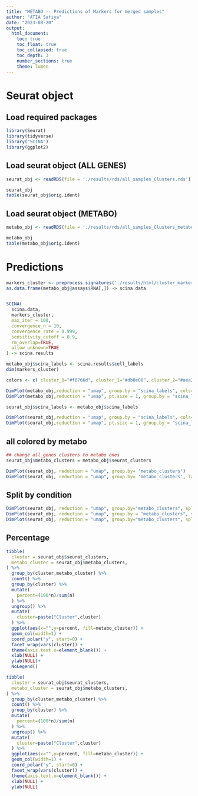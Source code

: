 ```yaml
---
title: "METABO -- Predictions of Markers for merged samples"
author: "ATIA Safiya"
date: "2023-08-20"
output:
  html_document:
    toc: true
    toc_float: true
    toc_collapsed: true
    toc_depth: 3
    number_sections: true
    theme: lumen
---
```


# Seurat object  
## Load required packages
```r
library(Seurat)
library(tidyverse)
library("SCINA")
library(ggplot2)
```

## Load seurat object (ALL GENES)

```r
seurat_obj <- readRDS(file = './results/rds/all_samples_Clusters.rds')

seurat_obj
table(seurat_obj$orig.ident)
```

## Load seurat object (METABO)
```r
metabo_obj <- readRDS(file = './results/rds/all_samples_Clusters_metabo.rds')

metabo_obj
table(metabo_obj$orig.ident)
```

# Predictions
```r
markers_cluster <- preprocess.signatures('./results/html/cluster_markers_signatures.csv')
as.data.frame(metabo_obj@assays$RNA[,]) -> scina.data


SCINA(
  scina.data,
  markers_cluster, 
  max_iter = 100, 
  convergence_n = 10, 
  convergence_rate = 0.999, 
  sensitivity_cutoff = 0.9, 
  rm_overlap=TRUE, 
  allow_unknown=TRUE
) -> scina.results

metabo_obj$scina_labels <- scina.results$cell_labels
dim(markers_cluster)
```


```r
colors <- c( cluster_0="#f8766d", cluster_1="#db8e00", cluster_2="#aea200", cluster_3="#64b200", cluster_4="#00bd5c",cluster_5="#00c1a7", cluster_6="#00bade", cluster_7="#00a6ff", cluster_8="#b385ff", cluster_9="#ef67eb", cluster_10="#ff63b6", unknown="lightgray")

DimPlot(metabo_obj,reduction = "umap", group.by = "scina_labels", cols=colors)
DimPlot(metabo_obj,reduction = "umap", pt.size = 1, group.by = "scina_labels", cols=colors)
```


```r
seurat_obj$scina_labels <- metabo_obj$scina_labels

DimPlot(seurat_obj,reduction = "umap", group.by = "scina_labels", cols=colors)
DimPlot(seurat_obj,reduction = "umap", pt.size = 1, group.by = "scina_labels", cols=colors)
```

## all colored by metabo

```r
## change all_genes clusters to metabo ones
seurat_obj$metabo_clusters = metabo_obj$seurat_clusters

DimPlot(seurat_obj, reduction = "umap", group.by= 'metabo_clusters')
DimPlot(seurat_obj, reduction = "umap", group.by= 'metabo_clusters', label.size = 4, label = TRUE)+ NoLegend()
```

## Split by condition
```r
DimPlot(seurat_obj, reduction = "umap", group.by="metabo_clusters", split.by = "condition")
DimPlot(seurat_obj, reduction = "umap", group.by = "metabo_clusters", split.by = "condition", label.size = 4, label = TRUE)+ NoLegend()
DimPlot(seurat_obj, reduction = "umap", group.by="metabo_clusters", split.by = "condition")+ NoLegend()
```

## Percentage
```r
tibble(
  cluster = seurat_obj$seurat_clusters,
  metabo_cluster = seurat_obj$metabo_clusters,
) %>%
  group_by(cluster,metabo_cluster) %>%
  count() %>%
  group_by(cluster) %>%
  mutate(
    percent=(100*n)/sum(n)
  ) %>%
  ungroup() %>%
  mutate(
    cluster=paste("Cluster",cluster)
  ) %>%
  ggplot(aes(x="",y=percent, fill=metabo_cluster)) +
  geom_col(width=1) +
  coord_polar("y", start=0) +
  facet_wrap(vars(cluster)) +  
  theme(axis.text.x=element_blank()) +
  xlab(NULL) +
  ylab(NULL)+ 
  NoLegend()
```

```r
tibble(
  cluster = seurat_obj$seurat_clusters,
  metabo_cluster = seurat_obj$metabo_clusters,
) %>%
  group_by(cluster,metabo_cluster) %>%
  count() %>%
  group_by(cluster) %>%
  mutate(
    percent=(100*n)/sum(n)
  ) %>%
  ungroup() %>%
  mutate(
    cluster=paste("Cluster",cluster)
  ) %>%
  ggplot(aes(x="",y=percent, fill=metabo_cluster)) +
  geom_col(width=1) +
  coord_polar("y", start=0) +
  facet_wrap(vars(cluster)) +  
  theme(axis.text.x=element_blank()) +
  xlab(NULL) +
  ylab(NULL)
```